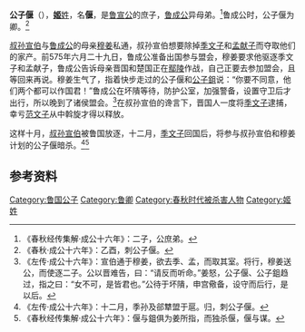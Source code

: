 {{先秦人物信息框
|image       = 
|姓= [[姬姓|姬]]
|名= 偃
|shi        = 
|zi          = 
|hao         = 
|job         = 
|nickname    = 
|nickzi      = 
|posthumous  = 
|国家= [[鲁国|鲁国]]
|名称= 公子偃
|hometown    = 
|birth       = 
|逝世日期= 前575年
|honor       = 
|honor2      = 
|spouse       = 
|父= 鲁宣公}}
'''公子偃'''（{{bd|？||前575年||}}），[[姬姓|'''姬'''姓]]，名'''偃'''，是[[鲁宣公|鲁宣公]]的庶子，[[鲁成公|鲁成公]]异母弟。<ref>《春秋经传集解·成公十六年》：二子，公庶弟。</ref>鲁成公时，公子偃为卿。<ref>《春秋·成公十六年》：乙酉，刺公子偃。</ref>

[[叔孙宣伯|叔孙宣伯]]与[[鲁成公|鲁成公]]的母亲[[穆姜|穆姜]]私通，叔孙宣伯想要除掉[[季文子|季文子]]和[[孟献子|孟献子]]而夺取他们的家产。前575年六月二十九日，鲁成公准备出国参与盟会，穆姜要求他驱逐季文子和孟献子，鲁成公告诉母亲晋国和楚国正在[[鄢陵之战|鄢陵]]作战，自己正要去参加盟会，且等回来再说。穆姜生气了，指着快步走过的公子偃和[[公子鉏_(鲁国)|公子鉏]]说：“你要不同意，他们两个都可以作国君！”鲁成公在坏隤等待，防护公室，加强警备，设置守卫后才出行，所以晚到了诸侯盟会。<ref>《左传·成公十六年》：宣伯通于穆姜，欲去季、孟，而取其室。将行，穆姜送公，而使逐二子。公以晋难告，曰：“请反而听命。”姜怒，公子偃、公子鉏趋过，指之曰：“女不可，是皆君也。”公待于坏隤，申宫儆备，设守而后行，是以后。</ref>在叔孙宣伯的谗言下，晋国人一度将[[季文子|季文子]]逮捕，幸亏[[范文子|范文子]]从中斡旋才得以释放。

这样十月，[[叔孙宣伯|叔孙宣伯]]被鲁国放逐，十二月，[[季文子|季文子]]回国后，将参与叔孙宣伯和穆姜计划的公子偃暗杀。<ref>《左传·成公十六年》：十二月，季孙及郤犨盟于扈。归，刺公子偃。</ref><ref>《春秋经传集解·成公十六年》：偃与鉏俱为姜所指，而独杀偃，偃与谋。</ref>

==参考资料==
{{reflist}}
{{春秋人小作品}}
[[Category:鲁国公子|Category:鲁国公子]]
[[Category:鲁卿|Category:鲁卿]]
[[Category:春秋时代被杀害人物|Category:春秋时代被杀害人物]]
[[Category:姬姓|Category:姬姓]]